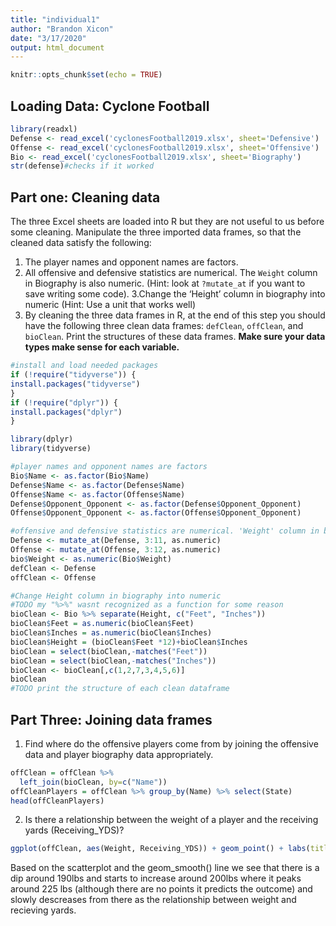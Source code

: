 ```yaml
---
title: "individual1"
author: "Brandon Xicon"
date: "3/17/2020"
output: html_document
---
```


```r
knitr::opts_chunk$set(echo = TRUE)
```
## Loading Data: Cyclone Football 
```r
library(readxl)
Defense <- read_excel('cyclonesFootball2019.xlsx', sheet='Defensive')
Offense <- read_excel('cyclonesFootball2019.xlsx', sheet='Offensive')
Bio <- read_excel('cyclonesFootball2019.xlsx', sheet='Biography')
str(defense)#checks if it worked 

```



## Part one: Cleaning data
The three Excel sheets are loaded into R but they are not useful to us before some cleaning. Manipulate the three imported data frames, so that the cleaned data satisfy the following:

1. The player names and opponent names are factors.
2. All offensive and defensive statistics are numerical. The `Weight` column in Biography is also numeric. (Hint: look at `?mutate_at` if you want to save writing some code). 
3.Change the 'Height' column in biography into numeric (Hint: Use a unit that works well)
4. By cleaning the three data frames in R, at the end of this step you should have the following three clean data frames: `defClean`, `offClean`, and `bioClean`. Print the structures of these data frames. **Make sure your data types make sense for each variable.**
```r
#install and load needed packages
if (!require("tidyverse")) {
install.packages("tidyverse")
}
if (!require("dplyr")) {
install.packages("dplyr")
}

library(dplyr)
library(tidyverse)

```


```r
#player names and opponent names are factors
Bio$Name <- as.factor(Bio$Name)
Defense$Name <- as.factor(Defense$Name)
Offense$Name <- as.factor(Offense$Name)
Defense$Opponent_Opponent <- as.factor(Defense$Opponent_Opponent)
Offense$Opponent_Opponent <- as.factor(Offense$Opponent_Opponent)

```


```r

#offensive and defensive statistics are numerical. 'Weight' column in biography is also numeric.
Defense <- mutate_at(Defense, 3:11, as.numeric)
Offense <- mutate_at(Offense, 3:12, as.numeric)
bio$Weight <- as.numeric(Bio$Weight)
defClean <- Defense
offClean <- Offense
```

```r
#Change Height column in biography into numeric
#TODO my "%>%" wasnt recognized as a function for some reason
bioClean <- Bio %>% separate(Height, c("Feet", "Inches"))
bioClean$Feet = as.numeric(bioClean$Feet)
bioClean$Inches = as.numeric(bioClean$Inches)
bioClean$Height = (bioClean$Feet *12)+bioClean$Inches
bioClean = select(bioClean,-matches("Feet"))
bioClean = select(bioClean,-matches("Inches"))
bioClean <- bioClean[,c(1,2,7,3,4,5,6)] 
bioClean
#TODO print the structure of each clean dataframe
```

## Part Three: Joining data frames
1. Find where do the offensive players come from by joining the offensive data and player biography data appropriately.
```r
offClean = offClean %>%
  left_join(bioClean, by=c("Name"))
offCleanPlayers = offClean %>% group_by(Name) %>% select(State)
head(offCleanPlayers)
```
2. Is there a relationship between the weight of a player and the receiving yards (Receiving_YDS)?
```r
ggplot(offClean, aes(Weight, Receiving_YDS)) + geom_point() + labs(title = "Weight of player and receiving yards", x = "Weight of a player", y = "Receiving yards") +geom_smooth()
```
Based on the scatterplot and the geom_smooth() line we see that there is a dip around 190lbs and starts to increase around 200lbs where it peaks around 225 lbs (although there are no points it predicts the outcome) and slowly descreases from there as the relationship between weight and recieving yards. 